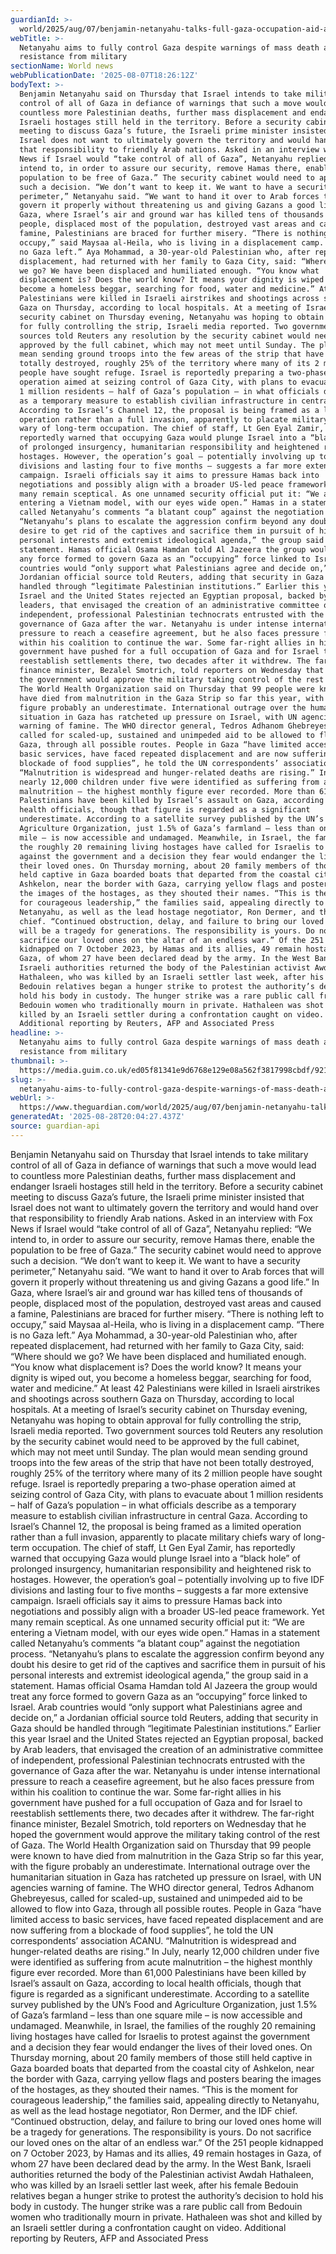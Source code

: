 ```yaml
---
guardianId: >-
  world/2025/aug/07/benjamin-netanyahu-talks-full-gaza-occupation-aid-agencies-hostages
webTitle: >-
  Netanyahu aims to fully control Gaza despite warnings of mass death and
  resistance from military
sectionName: World news
webPublicationDate: '2025-08-07T18:26:12Z'
bodyText: >-
  Benjamin Netanyahu said on Thursday that Israel intends to take military
  control of all of Gaza in defiance of warnings that such a move would lead to
  countless more Palestinian deaths, further mass displacement and endanger
  Israeli hostages still held in the territory. Before a security cabinet
  meeting to discuss Gaza’s future, the Israeli prime minister insisted that
  Israel does not want to ultimately govern the territory and would hand over
  that responsibility to friendly Arab nations. Asked in an interview with Fox
  News if Israel would “take control of all of Gaza”, Netanyahu replied: “We
  intend to, in order to assure our security, remove Hamas there, enable the
  population to be free of Gaza.” The security cabinet would need to approve
  such a decision. “We don’t want to keep it. We want to have a security
  perimeter,” Netanyahu said. “We want to hand it over to Arab forces that will
  govern it properly without threatening us and giving Gazans a good life.” In
  Gaza, where Israel’s air and ground war has killed tens of thousands of
  people, displaced most of the population, destroyed vast areas and caused a
  famine, Palestinians are braced for further misery. “There is nothing left to
  occupy,” said Maysaa al-Heila, who is living in a displacement camp. “There is
  no Gaza left.” Aya Mohammad, a 30-year-old Palestinian who, after repeated
  displacement, had returned with her family to Gaza City, said: “Where should
  we go? We have been displaced and humiliated enough. “You know what
  displacement is? Does the world know? It means your dignity is wiped out, you
  become a homeless beggar, searching for food, water and medicine.” At least 42
  Palestinians were killed in Israeli airstrikes and shootings across southern
  Gaza on Thursday, according to local hospitals. At a meeting of Israel’s
  security cabinet on Thursday evening, Netanyahu was hoping to obtain approval
  for fully controlling the strip, Israeli media reported. Two government
  sources told Reuters any resolution by the security cabinet would need to be
  approved by the full cabinet, which may not meet until Sunday. The plan would
  mean sending ground troops into the few areas of the strip that have not been
  totally destroyed, roughly 25% of the territory where many of its 2 million
  people have sought refuge. Israel is reportedly preparing a two-phase
  operation aimed at seizing control of Gaza City, with plans to evacuate about
  1 million residents – half of Gaza’s population – in what officials describe
  as a temporary measure to establish civilian infrastructure in central Gaza.
  According to Israel’s Channel 12, the proposal is being framed as a limited
  operation rather than a full invasion, apparently to placate military chiefs
  wary of long-term occupation. The chief of staff, Lt Gen Eyal Zamir, has
  reportedly warned that occupying Gaza would plunge Israel into a “black hole”
  of prolonged insurgency, humanitarian responsibility and heightened risk to
  hostages. However, the operation’s goal – potentially involving up to five IDF
  divisions and lasting four to five months – suggests a far more extensive
  campaign. Israeli officials say it aims to pressure Hamas back into
  negotiations and possibly align with a broader US-led peace framework. Yet
  many remain sceptical. As one unnamed security official put it: “We are
  entering a Vietnam model, with our eyes wide open.” Hamas in a statement
  called Netanyahu’s comments “a blatant coup” against the negotiation process.
  “Netanyahu’s plans to escalate the aggression confirm beyond any doubt his
  desire to get rid of the captives and sacrifice them in pursuit of his
  personal interests and extremist ideological agenda,” the group said in a
  statement. Hamas official Osama Hamdan told Al Jazeera the group would treat
  any force formed to govern Gaza as an “occupying” force linked to Israel. Arab
  countries would “only support what Palestinians agree and decide on,” a
  Jordanian official source told Reuters, adding that security in Gaza should be
  handled through “legitimate Palestinian institutions.” Earlier this year
  Israel and the United States rejected an Egyptian proposal, backed by Arab
  leaders, that envisaged the creation of an administrative committee of
  independent, professional Palestinian technocrats entrusted with the
  governance of Gaza after the war. Netanyahu is under intense international
  pressure to reach a ceasefire agreement, but he also faces pressure from
  within his coalition to continue the war. Some far-right allies in his
  government have pushed for a full occupation of Gaza and for Israel to
  reestablish settlements there, two decades after it withdrew. The far-right
  finance minister, Bezalel Smotrich, told reporters on Wednesday that he hoped
  the government would approve the military taking control of the rest of Gaza.
  The World Health Organization said on Thursday that 99 people were known to
  have died from malnutrition in the Gaza Strip so far this year, with the
  figure probably an underestimate. International outrage over the humanitarian
  situation in Gaza has ratcheted up pressure on Israel, with UN agencies
  warning of famine. The WHO director general, Tedros Adhanom Ghebreyesus,
  called for scaled-up, sustained and unimpeded aid to be allowed to flow into
  Gaza, through all possible routes. People in Gaza “have limited access to
  basic services, have faced repeated displacement and are now suffering from a
  blockade of food supplies”, he told the UN correspondents’ association ACANU.
  “Malnutrition is widespread and hunger-related deaths are rising.” In July,
  nearly 12,000 children under five were identified as suffering from acute
  malnutrition – the highest monthly figure ever recorded. More than 61,000
  Palestinians have been killed by Israel’s assault on Gaza, according to local
  health officials, though that figure is regarded as a significant
  underestimate. According to a satellite survey published by the UN’s Food and
  Agriculture Organization, just 1.5% of Gaza’s farmland – less than one square
  mile – is now accessible and undamaged. Meanwhile, in Israel, the families of
  the roughly 20 remaining living hostages have called for Israelis to protest
  against the government and a decision they fear would endanger the lives of
  their loved ones. On Thursday morning, about 20 family members of those still
  held captive in Gaza boarded boats that departed from the coastal city of
  Ashkelon, near the border with Gaza, carrying yellow flags and posters bearing
  the images of the hostages, as they shouted their names. “This is the moment
  for courageous leadership,” the families said, appealing directly to
  Netanyahu, as well as the lead hostage negotiator, Ron Dermer, and the IDF
  chief. “Continued obstruction, delay, and failure to bring our loved ones home
  will be a tragedy for generations. The responsibility is yours. Do not
  sacrifice our loved ones on the altar of an endless war.” Of the 251 people
  kidnapped on 7 October 2023, by Hamas and its allies, 49 remain hostages in
  Gaza, of whom 27 have been declared dead by the army. In the West Bank,
  Israeli authorities returned the body of the Palestinian activist Awdah
  Hathaleen, who was killed by an Israeli settler last week, after his female
  Bedouin relatives began a hunger strike to protest the authority’s decision to
  hold his body in custody. The hunger strike was a rare public call from
  Bedouin women who traditionally mourn in private. Hathaleen was shot and
  killed by an Israeli settler during a confrontation caught on video.
  Additional reporting by Reuters, AFP and Associated Press
headline: >-
  Netanyahu aims to fully control Gaza despite warnings of mass death and
  resistance from military
thumbnail: >-
  https://media.guim.co.uk/ed05f81341e9d6768e129e08a562f3817998cbdf/921_0_4800_3840/500.jpg
slug: >-
  netanyahu-aims-to-fully-control-gaza-despite-warnings-of-mass-death-and-resistance-from-military
webUrl: >-
  https://www.theguardian.com/world/2025/aug/07/benjamin-netanyahu-talks-full-gaza-occupation-aid-agencies-hostages
generatedAt: '2025-08-28T20:04:27.437Z'
source: guardian-api
---
```

Benjamin Netanyahu said on Thursday that Israel intends to take military control of all of Gaza in defiance of warnings that such a move would lead to countless more Palestinian deaths, further mass displacement and endanger Israeli hostages still held in the territory. Before a security cabinet meeting to discuss Gaza’s future, the Israeli prime minister insisted that Israel does not want to ultimately govern the territory and would hand over that responsibility to friendly Arab nations. Asked in an interview with Fox News if Israel would “take control of all of Gaza”, Netanyahu replied: “We intend to, in order to assure our security, remove Hamas there, enable the population to be free of Gaza.” The security cabinet would need to approve such a decision. “We don’t want to keep it. We want to have a security perimeter,” Netanyahu said. “We want to hand it over to Arab forces that will govern it properly without threatening us and giving Gazans a good life.” In Gaza, where Israel’s air and ground war has killed tens of thousands of people, displaced most of the population, destroyed vast areas and caused a famine, Palestinians are braced for further misery. “There is nothing left to occupy,” said Maysaa al-Heila, who is living in a displacement camp. “There is no Gaza left.” Aya Mohammad, a 30-year-old Palestinian who, after repeated displacement, had returned with her family to Gaza City, said: “Where should we go? We have been displaced and humiliated enough. “You know what displacement is? Does the world know? It means your dignity is wiped out, you become a homeless beggar, searching for food, water and medicine.” At least 42 Palestinians were killed in Israeli airstrikes and shootings across southern Gaza on Thursday, according to local hospitals. At a meeting of Israel’s security cabinet on Thursday evening, Netanyahu was hoping to obtain approval for fully controlling the strip, Israeli media reported. Two government sources told Reuters any resolution by the security cabinet would need to be approved by the full cabinet, which may not meet until Sunday. The plan would mean sending ground troops into the few areas of the strip that have not been totally destroyed, roughly 25% of the territory where many of its 2 million people have sought refuge. Israel is reportedly preparing a two-phase operation aimed at seizing control of Gaza City, with plans to evacuate about 1 million residents – half of Gaza’s population – in what officials describe as a temporary measure to establish civilian infrastructure in central Gaza. According to Israel’s Channel 12, the proposal is being framed as a limited operation rather than a full invasion, apparently to placate military chiefs wary of long-term occupation. The chief of staff, Lt Gen Eyal Zamir, has reportedly warned that occupying Gaza would plunge Israel into a “black hole” of prolonged insurgency, humanitarian responsibility and heightened risk to hostages. However, the operation’s goal – potentially involving up to five IDF divisions and lasting four to five months – suggests a far more extensive campaign. Israeli officials say it aims to pressure Hamas back into negotiations and possibly align with a broader US-led peace framework. Yet many remain sceptical. As one unnamed security official put it: “We are entering a Vietnam model, with our eyes wide open.” Hamas in a statement called Netanyahu’s comments “a blatant coup” against the negotiation process. “Netanyahu’s plans to escalate the aggression confirm beyond any doubt his desire to get rid of the captives and sacrifice them in pursuit of his personal interests and extremist ideological agenda,” the group said in a statement. Hamas official Osama Hamdan told Al Jazeera the group would treat any force formed to govern Gaza as an “occupying” force linked to Israel. Arab countries would “only support what Palestinians agree and decide on,” a Jordanian official source told Reuters, adding that security in Gaza should be handled through “legitimate Palestinian institutions.” Earlier this year Israel and the United States rejected an Egyptian proposal, backed by Arab leaders, that envisaged the creation of an administrative committee of independent, professional Palestinian technocrats entrusted with the governance of Gaza after the war. Netanyahu is under intense international pressure to reach a ceasefire agreement, but he also faces pressure from within his coalition to continue the war. Some far-right allies in his government have pushed for a full occupation of Gaza and for Israel to reestablish settlements there, two decades after it withdrew. The far-right finance minister, Bezalel Smotrich, told reporters on Wednesday that he hoped the government would approve the military taking control of the rest of Gaza. The World Health Organization said on Thursday that 99 people were known to have died from malnutrition in the Gaza Strip so far this year, with the figure probably an underestimate. International outrage over the humanitarian situation in Gaza has ratcheted up pressure on Israel, with UN agencies warning of famine. The WHO director general, Tedros Adhanom Ghebreyesus, called for scaled-up, sustained and unimpeded aid to be allowed to flow into Gaza, through all possible routes. People in Gaza “have limited access to basic services, have faced repeated displacement and are now suffering from a blockade of food supplies”, he told the UN correspondents’ association ACANU. “Malnutrition is widespread and hunger-related deaths are rising.” In July, nearly 12,000 children under five were identified as suffering from acute malnutrition – the highest monthly figure ever recorded. More than 61,000 Palestinians have been killed by Israel’s assault on Gaza, according to local health officials, though that figure is regarded as a significant underestimate. According to a satellite survey published by the UN’s Food and Agriculture Organization, just 1.5% of Gaza’s farmland – less than one square mile – is now accessible and undamaged. Meanwhile, in Israel, the families of the roughly 20 remaining living hostages have called for Israelis to protest against the government and a decision they fear would endanger the lives of their loved ones. On Thursday morning, about 20 family members of those still held captive in Gaza boarded boats that departed from the coastal city of Ashkelon, near the border with Gaza, carrying yellow flags and posters bearing the images of the hostages, as they shouted their names. “This is the moment for courageous leadership,” the families said, appealing directly to Netanyahu, as well as the lead hostage negotiator, Ron Dermer, and the IDF chief. “Continued obstruction, delay, and failure to bring our loved ones home will be a tragedy for generations. The responsibility is yours. Do not sacrifice our loved ones on the altar of an endless war.” Of the 251 people kidnapped on 7 October 2023, by Hamas and its allies, 49 remain hostages in Gaza, of whom 27 have been declared dead by the army. In the West Bank, Israeli authorities returned the body of the Palestinian activist Awdah Hathaleen, who was killed by an Israeli settler last week, after his female Bedouin relatives began a hunger strike to protest the authority’s decision to hold his body in custody. The hunger strike was a rare public call from Bedouin women who traditionally mourn in private. Hathaleen was shot and killed by an Israeli settler during a confrontation caught on video. Additional reporting by Reuters, AFP and Associated Press
